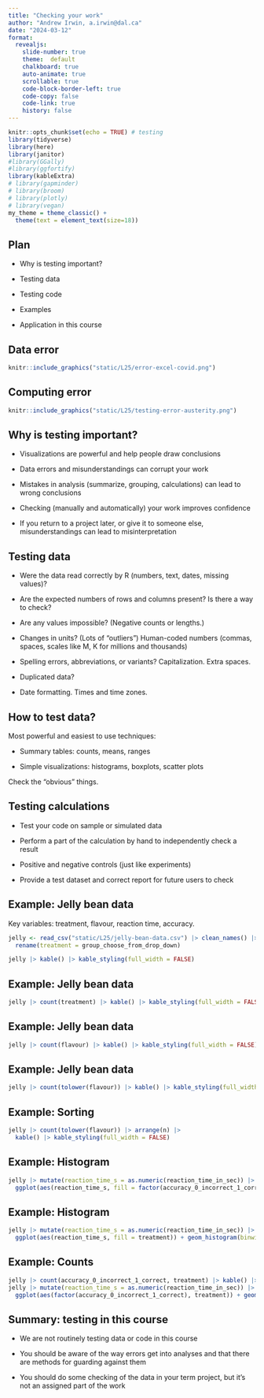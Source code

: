 ```yaml
---
title: "Checking your work"
author: "Andrew Irwin, a.irwin@dal.ca"
date: "2024-03-12"
format:
  revealjs:
    slide-number: true
    theme:  default
    chalkboard: true
    auto-animate: true
    scrollable: true
    code-block-border-left: true
    code-copy: false
    code-link: true
    history: false
---
```


```r
knitr::opts_chunk$set(echo = TRUE) # testing
library(tidyverse)
library(here)
library(janitor)
#library(GGally)
#library(ggfortify)
library(kableExtra)
# library(gapminder)
# library(broom)
# library(plotly)
# library(vegan)
my_theme = theme_classic() + 
  theme(text = element_text(size=18))
```

## Plan

* Why is testing important?

* Testing data

* Testing code

* Examples

* Application in this course

## Data error

```r
knitr::include_graphics("static/L25/error-excel-covid.png")
```

## Computing error

```r
knitr::include_graphics("static/L25/testing-error-austerity.png")
```

## Why is testing important?

* Visualizations are powerful and help people draw conclusions

* Data errors and misunderstandings can corrupt your work

* Mistakes in analysis (summarize, grouping, calculations) can lead to wrong conclusions

* Checking (manually and automatically) your work improves confidence

* If you return to a project later, or give it to someone else, misunderstandings can lead to misinterpretation


## Testing data {.smaller}

* Were the data read correctly by R (numbers, text, dates, missing values)?

* Are the expected numbers of rows and columns present? Is there a way to check?

* Are any values impossible? (Negative counts or lengths.)

* Changes in units? (Lots of "outliers") Human-coded numbers (commas, spaces, scales like M, K for millions and thousands)

* Spelling errors, abbreviations, or variants? Capitalization. Extra spaces.

* Duplicated data?

* Date formatting. Times and time zones.

## How to test data?

Most powerful and easiest to use techniques:

* Summary tables: counts, means, ranges

* Simple visualizations: histograms, boxplots, scatter plots

Check the "obvious" things.

## Testing calculations

* Test your code on sample or simulated data

* Perform a part of the calculation by hand to independently check a result

* Positive and negative controls (just like experiments)

* Provide a test dataset and correct report for future users to check

## Example: Jelly bean data {.smaller}

Key variables: treatment, flavour, reaction time, accuracy.

```r
jelly <- read_csv("static/L25/jelly-bean-data.csv") |> clean_names() |> filter(!is.na(flavour)) |>
  rename(treatment = group_choose_from_drop_down)
```

```r
jelly |> kable() |> kable_styling(full_width = FALSE)
```

## Example: Jelly bean data

```r
jelly |> count(treatment) |> kable() |> kable_styling(full_width = FALSE)
```

## Example: Jelly bean data

```r
jelly |> count(flavour) |> kable() |> kable_styling(full_width = FALSE)
```

## Example: Jelly bean data

```r
jelly |> count(tolower(flavour)) |> kable() |> kable_styling(full_width = FALSE)
```

## Example: Sorting

```r
jelly |> count(tolower(flavour)) |> arrange(n) |>
  kable() |> kable_styling(full_width = FALSE)
```

## Example: Histogram

```r
jelly |> mutate(reaction_time_s = as.numeric(reaction_time_in_sec)) |>
  ggplot(aes(reaction_time_s, fill = factor(accuracy_0_incorrect_1_correct))) + geom_histogram(binwidth = 1)
```

## Example: Histogram

```r
jelly |> mutate(reaction_time_s = as.numeric(reaction_time_in_sec)) |>
  ggplot(aes(reaction_time_s, fill = treatment)) + geom_histogram(binwidth = 1)
```

## Example: Counts

```r
jelly |> count(accuracy_0_incorrect_1_correct, treatment) |> kable() |> kable_styling(full_width = FALSE)
jelly |> mutate(reaction_time_s = as.numeric(reaction_time_in_sec)) |>
  ggplot(aes(factor(accuracy_0_incorrect_1_correct), treatment)) + geom_count()
```

## Summary: testing in this course

* We are not routinely testing data or code in this course

* You should be aware of the way errors get into analyses and that there are methods for guarding against them

* You should do some checking of the data in your term project, but it's not an assigned part of the work




